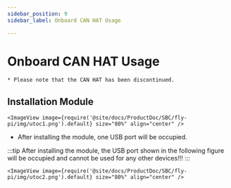 ```yaml
---
sidebar_position: 9
sidebar_label: Onboard CAN HAT Usage

---
```



# Onboard CAN HAT Usage

    * Please note that the CAN HAT has been discontinued.

## Installation Module

    <ImageView image={require('@site/docs/ProductDoc/SBC/fly-pi/img/utoc1.png').default} size="80%" align="center" />

* After installing the module, one USB port will be occupied.

:::tip
After installing the module, the USB port shown in the following figure will be occupied and cannot be used for any other devices!!!
:::

    <ImageView image={require('@site/docs/ProductDoc/SBC/fly-pi/img/utoc2.png').default} size="80%" align="center" />
